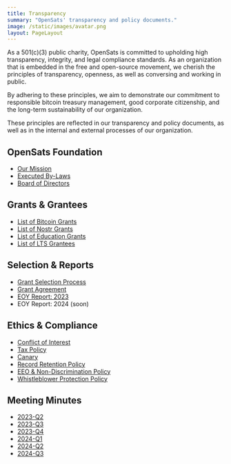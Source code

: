 ```yaml
---
title: Transparency
summary: "OpenSats' transparency and policy documents."
image: /static/images/avatar.png
layout: PageLayout
---
```


As a 501(c)(3) public charity, OpenSats is committed to upholding high
transparency, integrity, and legal compliance standards. As an organization that
is embedded in the free and open-source movement, we cherish the principles of
transparency, openness, as well as conversing and working in public.

By adhering to these principles, we aim to demonstrate our commitment to
responsible bitcoin treasury management, good corporate citizenship, and the long-term
sustainability of our organization.

These principles are reflected in our transparency and policy documents, as well
as in the internal and external processes of our organization.

## OpenSats Foundation

- [Our Mission](/mission)
- [Executed By-Laws][ebl]
- [Board of Directors](/about#board-of-directors)

[ebl]: /docs/bylaws.pdf

## Grants & Grantees

- [List of Bitcoin Grants](/tags/bitcoin)
- [List of Nostr Grants](/tags/nostr)
- [List of Education Grants](/tags/education)
- [List of LTS Grantees](/tags/lts)

## Selection & Reports

- [Grant Selection Process](/selection)
- [Grant Agreement](/docs/agreement.pdf)
- [EOY Report: 2023](/blog/2023-year-in-review)
- EOY Report: 2024 (soon)

## Ethics & Compliance

- [Conflict of Interest][coi]
- [Tax Policy][tax]
- [Canary][owc]
- [Record Retention Policy][rrp]
- [EEO & Non-Discrimination Policy][eeo]
- [Whistleblower Protection Policy][wpp]

## Meeting Minutes

- [2023-Q2](/docs/minutes/2023-Q2.pdf)
- [2023-Q3](/docs/minutes/2023-Q3.pdf)
- [2023-Q4](/docs/minutes/2023-Q4.pdf)
- [2024-Q1](/docs/minutes/2024-Q1.pdf)
- [2024-Q2](/docs/minutes/2024-Q2.pdf)
- [2024-Q3](/docs/minutes/2024-Q3.pdf)

[coi]: /docs/conflict.pdf
[tax]: /docs/tax.pdf
[owc]: /canary
[rrp]: /docs/rrp.pdf
[eeo]: /docs/eeo.pdf
[wpp]: /docs/whistle.pdf
